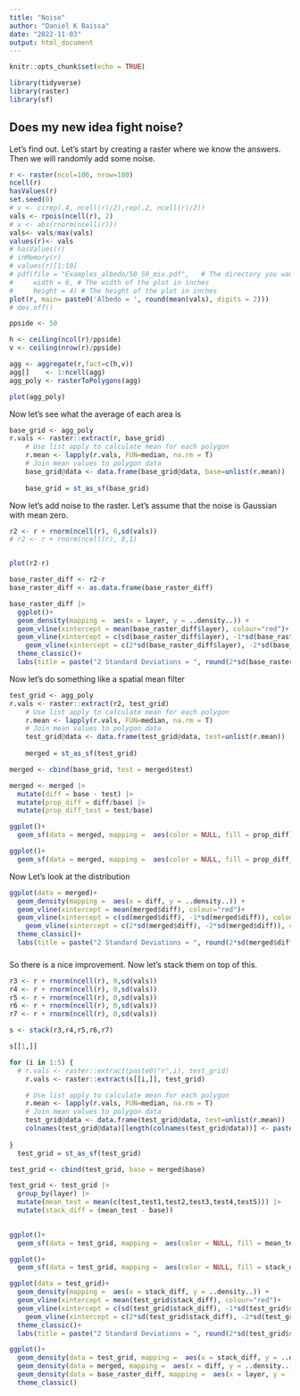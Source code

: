 ```yaml
---
title: "Noise"
author: "Daniel K Baissa"
date: "2022-11-03"
output: html_document
---
```


```r
knitr::opts_chunk$set(echo = TRUE)

library(tidyverse)
library(raster)
library(sf)
```

## Does my new idea fight noise?

Let's find out. Let's start by creating a raster where we know the answers. Then we will randomly add some noise.


```r
r <- raster(ncol=100, nrow=100)
ncell(r)
hasValues(r)
set.seed(0)
# v <- c(rep(.4, ncell(r)/2),rep(.2, ncell(r)/2))
vals <- rpois(ncell(r), 2)
# v <- abs(rnorm(ncell(r)))
vals<- vals/max(vals)  
values(r)<- vals
# hasValues(r)
# inMemory(r)
# values(r)[1:10]
# pdf(file = "Examples_albedo/50_50_mix.pdf",   # The directory you want to save the file in
#     width = 6, # The width of the plot in inches
#     height = 4) # The height of the plot in inches
plot(r, main= paste0('Albedo = ', round(mean(vals), digits = 2)))
# dev.off()
```
```r
ppside <- 50

h <- ceiling(ncol(r)/ppside)
v <- ceiling(nrow(r)/ppside)

agg <- aggregate(r,fact=c(h,v))
agg[]    <- 1:ncell(agg)
agg_poly <- rasterToPolygons(agg)

plot(agg_poly)
```

Now let's see what the average of each area is

```r
base_grid <- agg_poly
r.vals <- raster::extract(r, base_grid)
    # Use list apply to calculate mean for each polygon
    r.mean <- lapply(r.vals, FUN=median, na.rm = T)
    # Join mean values to polygon data
    base_grid@data <- data.frame(base_grid@data, base=unlist(r.mean))
    
    base_grid = st_as_sf(base_grid)     

```

Now let's add noise to the raster. Let's assume that the noise is Gaussian with mean zero.

```r

r2 <- r + rnorm(ncell(r), 0,sd(vals))
# r2 <- r + rnorm(ncell(r), 0,1)


plot(r2-r)

```

```r
base_raster_diff <- r2-r
base_raster_diff <- as.data.frame(base_raster_diff)

base_raster_diff |> 
  ggplot()+
  geom_density(mapping =  aes(x = layer, y = ..density..)) +
  geom_vline(xintercept = mean(base_raster_diff$layer), colour="red")+
  geom_vline(xintercept = c(sd(base_raster_diff$layer), -1*sd(base_raster_diff$layer)), colour="red", linetype = "longdash")+
    geom_vline(xintercept = c(2*sd(base_raster_diff$layer), -2*sd(base_raster_diff$layer)), colour="green", linetype = "longdash")+
  theme_classic()+
  labs(title = paste("2 Standard Deviations = ", round(2*sd(base_raster_diff$layer), 3)))
```


Now let's do something like a spatial mean filter

```r
test_grid <- agg_poly
r.vals <- raster::extract(r2, test_grid)
    # Use list apply to calculate mean for each polygon
    r.mean <- lapply(r.vals, FUN=median, na.rm = T)
    # Join mean values to polygon data
    test_grid@data <- data.frame(test_grid@data, test=unlist(r.mean))
    
    merged = st_as_sf(test_grid)     

```

```r
merged <- cbind(base_grid, test = merged$test)
```

```r
merged <- merged |> 
  mutate(diff = base - test) |> 
  mutate(prop_diff = diff/base) |> 
  mutate(prop_diff_test = test/base)
```

```r
ggplot()+
  geom_sf(data = merged, mapping =  aes(color = NULL, fill = prop_diff))

ggplot()+
  geom_sf(data = merged, mapping =  aes(color = NULL, fill = prop_diff_test))
```

Now Let's look at the distribution

```r
ggplot(data = merged)+
  geom_density(mapping =  aes(x = diff, y = ..density..)) +
  geom_vline(xintercept = mean(merged$diff), colour="red")+
  geom_vline(xintercept = c(sd(merged$diff), -1*sd(merged$diff)), colour="red", linetype = "longdash")+
    geom_vline(xintercept = c(2*sd(merged$diff), -2*sd(merged$diff)), colour="green", linetype = "longdash")+
  theme_classic()+
  labs(title = paste("2 Standard Deviations = ", round(2*sd(merged$diff), 3)))

```

###

So there is a nice improvement. Now let's stack them on top of this.

```r
r3 <- r + rnorm(ncell(r), 0,sd(vals))
r4 <- r + rnorm(ncell(r), 0,sd(vals))
r5 <- r + rnorm(ncell(r), 0,sd(vals))
r6 <- r + rnorm(ncell(r), 0,sd(vals))
r7 <- r + rnorm(ncell(r), 0,sd(vals))

s <- stack(r3,r4,r5,r6,r7)

s[[1,]]
```

```r
for (i in 1:5) {
  # r.vals <- raster::extract(paste0("r",i), test_grid)
    r.vals <- raster::extract(s[[i,]], test_grid)

    # Use list apply to calculate mean for each polygon
    r.mean <- lapply(r.vals, FUN=median, na.rm = T)
    # Join mean values to polygon data
    test_grid@data <- data.frame(test_grid@data, test=unlist(r.mean))
    colnames(test_grid@data)[length(colnames(test_grid@data))] <- paste0("test", i)
    
}
  test_grid = st_as_sf(test_grid)   
```


```r
test_grid <- cbind(test_grid, base = merged$base)

test_grid <- test_grid |> 
  group_by(layer) |> 
  mutate(mean_test = mean(c(test,test1,test2,test3,test4,test5))) |> 
  mutate(stack_diff = (mean_test - base))
         

```


```r
ggplot()+
  geom_sf(data = test_grid, mapping =  aes(color = NULL, fill = mean_test))

ggplot()+
  geom_sf(data = test_grid, mapping =  aes(color = NULL, fill = stack_diff))
```

```r
ggplot(data = test_grid)+
  geom_density(mapping =  aes(x = stack_diff, y = ..density..)) +
  geom_vline(xintercept = mean(test_grid$stack_diff), colour="red")+
  geom_vline(xintercept = c(sd(test_grid$stack_diff), -1*sd(test_grid$stack_diff)), colour="red", linetype = "longdash")+
    geom_vline(xintercept = c(2*sd(test_grid$stack_diff), -2*sd(test_grid$stack_diff)), colour="green", linetype = "longdash")+
  theme_classic()+
  labs(title = paste("2 Standard Deviations = ", round(2*sd(test_grid$stack_diff), 3)))

```



```r
ggplot()+
  geom_density(data = test_grid, mapping =  aes(x = stack_diff, y = ..density..) , fill = "red", alpha =.5) +
  geom_density(data = merged, mapping =  aes(x = diff, y = ..density..),fill = "blue", alpha =.5) +
  geom_density(data = base_raster_diff, mapping =  aes(x = layer, y = ..density..),fill = "green", alpha =.5) +
  theme_classic()
```

